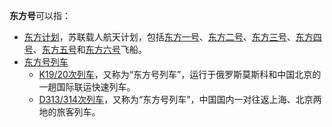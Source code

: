 '''东方号'''可以指：
*[[东方计划|东方计划]]，苏联载人航天计划，包括[[东方一号|东方一号]]、[[东方二号|东方二号]]、[[东方三号|东方三号]]、[[东方四号|东方四号]]、[[东方五号|东方五号]]和[[东方六号|东方六号]]飞船。
*[[东方号列车|东方号列车]]
**[[K19/20次列车|K19/20次列车]]，又称为“东方号列车”，运行于俄罗斯莫斯科和中国北京的一趟国际联运快速列车。
**[[D313/314次列车|D313/314次列车]]，又称为“东方号列车”，中国国内一对往返上海、北京两地的旅客列车。
{{消歧义|cat=三字消歧义}}